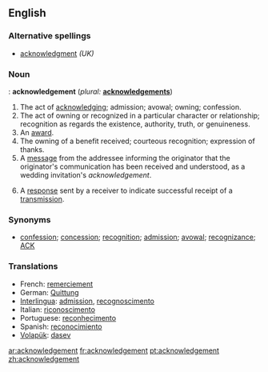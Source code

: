 {{merge|acknowledgment}}

==English==

===Alternative spellings===
*[[acknowledgment]] ''(UK)''

===Noun===
{{US}}: '''acknowledgement'''  (''plural:'' '''[[acknowledgements]]''')
# The act of [[acknowledge|acknowledging]]; admission; avowal; owning; confession.
# The act of owning or recognized in a particular character or relationship; recognition as regards the existence, authority, truth, or genuineness.
# An [[award]].
# The owning of a benefit received; courteous recognition; expression of thanks.
# A [[message]] from the addressee informing the originator that the originator's communication has been received and understood, as a wedding invitation's ''acknowledgement''.
# {{cattag|Telecommunications|computing|networking}} A [[response]] sent by a receiver to indicate successful receipt of a [[w:transmission (telecommunications)|transmission]].

===Synonyms===
* [[confession]]; [[concession]]; [[recognition]]; [[admission]]; [[avowal]]; [[recognizance]]; [[ACK]]

===Translations===
*French: [[remerciement]] 
*German: [[Quittung]] 
*[[Interlingua]]: [[admission]], [[recognoscimento]] 
*Italian: [[riconoscimento]] 
*Portuguese: [[reconhecimento]] 
*Spanish: [[reconocimiento]]
*[[Volapük]]: [[dasev]]

[[ar:acknowledgement]]
[[fr:acknowledgement]]
[[pt:acknowledgement]]
[[zh:acknowledgement]]
